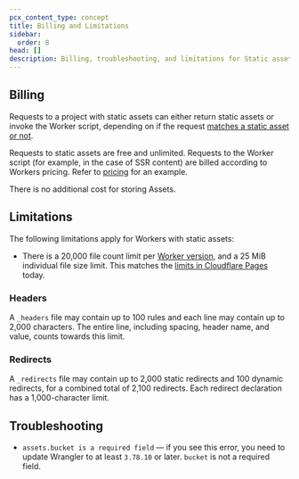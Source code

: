 ```yaml
---
pcx_content_type: concept
title: Billing and Limitations
sidebar:
  order: 8
head: []
description: Billing, troubleshooting, and limitations for Static assets on Workers
---
```


## Billing

Requests to a project with static assets can either return static assets or invoke the Worker script, depending on if the request [matches a static asset or not](/workers/static-assets/routing/).

Requests to static assets are free and unlimited. Requests to the Worker script (for example, in the case of SSR content) are billed according to Workers pricing. Refer to [pricing](/workers/platform/pricing/#example-2) for an example.

There is no additional cost for storing Assets.

## Limitations

The following limitations apply for Workers with static assets:

- There is a 20,000 file count limit per [Worker version](/workers/configuration/versions-and-deployments/), and a 25 MiB individual file size limit. This matches the [limits in Cloudflare Pages](/pages/platform/limits/) today.

### Headers

A `_headers` file may contain up to 100 rules and each line may contain up to 2,000 characters. The entire line, including spacing, header name, and value, counts towards this limit.

### Redirects

A `_redirects` file may contain up to 2,000 static redirects and 100 dynamic redirects, for a combined total of 2,100 redirects. Each redirect declaration has a 1,000-character limit.

## Troubleshooting

- `assets.bucket is a required field` — if you see this error, you need to update Wrangler to at least `3.78.10` or later. `bucket` is not a required field.
